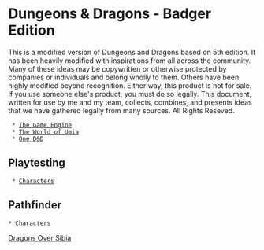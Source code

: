 = Dungeons & Dragons - Badger Edition =
This is a modified version of Dungeons and Dragons based on 5th edition.  It has been heavily modified with inspirations from all across the community.  Many of these ideas may be copywritten or otherwise protected by companies or individuals and belong wholly to them.  Others have been highly modified beyond recognition.  Either way, this product is not for sale.  If you use someone else's product, you must do so legally.  This document, written for use by me and my team, collects, combines, and presents ideas that we have gathered legally from many sources.  All Rights Reseved.

  * [[engine/index|The Game Engine]]
  * [[worlds/umia/index|The World of Umia]]
  * [[odnd/index|One D&D]]

== Playtesting ==
  * [[characters/index|Characters]]

== Pathfinder ==
 * [[pf2e/characters|Characters]]

[[dos/index|Dragons Over Sibia]]
